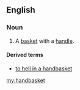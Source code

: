 ==English==

===Noun===
{{en-noun}}

# A [[basket]] with a [[handle]].

====Derived terms====
* [[to hell in a handbasket]]

[[my:handbasket]]